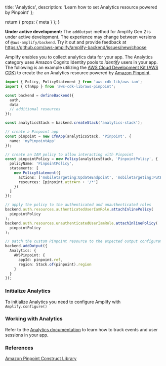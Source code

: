   title: 'Analytics',
  description: 'Learn how to set Analytics resource powered by Pinpoint'
};

  return {
    props: {
      meta
    }
  };
}

<Callout warning>

**Under active development:** The `addOutput` method for Amplify Gen 2 is under active development. The experience may change between versions of `@aws-amplify/backend`. Try it out and provide feedback at https://github.com/aws-amplify/amplify-backend/issues/new/choose

</Callout>

Amplify enables you to collect analytics data for your app. The Analytics category uses Amazon Cognito Identity pools to _identify_ users in your app. The following is an example utilizing the [AWS Cloud Development Kit (AWS CDK)](https://docs.aws.amazon.com/cdk/latest/guide/home.html) to create the an Analytics resource powered by [Amazon Pinpoint](https://aws.amazon.com/pinpoint/).

```ts title="amplify/backend.ts"
import { Policy, PolicyStatement } from 'aws-cdk-lib/aws-iam';
import { CfnApp } from 'aws-cdk-lib/aws-pinpoint';

const backend = defineBackend({
  auth,
  data
  // additional resources
});

const analyticsStack = backend.createStack('analytics-stack');

// create a Pinpoint app
const pinpoint = new CfnApp(analyticsStack, 'Pinpoint', {
  name: 'myPinpointApp'
});

// create an IAM policy to allow interacting with Pinpoint
const pinpointPolicy = new Policy(analyticsStack, 'PinpointPolicy', {
  policyName: 'PinpointPolicy',
  statements: [
    new PolicyStatement({
      actions: ['mobiletargeting:UpdateEndpoint', 'mobiletargeting:PutEvents'],
      resources: [pinpoint.attrArn + '/*']
    })
  ]
});

// apply the policy to the authenticated and unauthenticated roles
backend.auth.resources.authenticatedUserIamRole.attachInlinePolicy(
  pinpointPolicy
);
backend.auth.resources.unauthenticatedUserIamRole.attachInlinePolicy(
  pinpointPolicy
);

// patch the custom Pinpoint resource to the expected output configuration
backend.addOutput({
  Analytics: {
    AWSPinpoint: {
      appId: pinpoint.ref,
      region: Stack.of(pinpoint).region
    }
  }
});
```

### Initialize Analytics

To initialize Analytics you need to configure Amplify with `Amplify.configure()`

### Working with Analytics

Refer to the [Analytics documentation](/react/build-a-backend/more-features/analytics/) to learn how to track events and user sessions in your app.

### References

[Amazon Pinpoint Construct Library](https://docs.aws.amazon.com/cdk/api/v2/docs/aws-cdk-lib.aws_pinpoint-readme.html)
